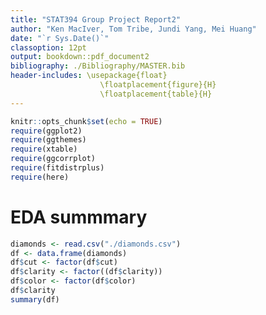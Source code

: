 ```yaml
---
title: "STAT394 Group Project Report2"
author: "Ken MacIver, Tom Tribe, Jundi Yang, Mei Huang"
date: "`r Sys.Date()`"
classoption: 12pt
output: bookdown::pdf_document2
bibliography: ./Bibliography/MASTER.bib
header-includes: \usepackage{float}
                    \floatplacement{figure}{H}
                    \floatplacement{table}{H}
---
```


```r
knitr::opts_chunk$set(echo = TRUE)
require(ggplot2)
require(ggthemes)
require(xtable)
require(ggcorrplot)
require(fitdistrplus)
require(here)
```

# EDA summmary

```r
diamonds <- read.csv("./diamonds.csv")
df <- data.frame(diamonds)
df$cut <- factor(df$cut)
df$clarity <- factor((df$clarity))
df$color <- factor(df$color)
df$clarity
summary(df)

```


